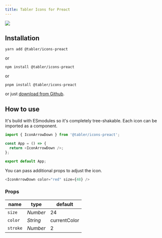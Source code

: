 ```yaml
---
title: Tabler Icons for Preact
---
```


![](https://raw.githubusercontent.com/tabler/tabler-icons/master/.github/packages/og-package-preact.png)

## Installation

```
yarn add @tabler/icons-preact
```

or

```
npm install @tabler/icons-preact
```

or

```
pnpm install @tabler/icons-preact
```

or just [download from Github](https://github.com/tabler/tabler-icons/releases).

## How to use

It's build with ESmodules so it's completely tree-shakable. Each icon can be imported as a component.

```js
import { IconArrowDown } from '@tabler/icons-preact';

const App = () => {
  return <IconArrowDown />;
};

export default App;
```

You can pass additional props to adjust the icon.

```js
<IconArrowDown color="red" size={48} />
```

### Props

| name          | type     | default      |
| ------------- | -------- | ------------ |
| `size`        | _Number_ | 24           |
| `color`       | _String_ | currentColor |
| `stroke`      | _Number_ | 2            |

